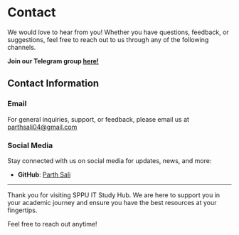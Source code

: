 # Contact

We would love to hear from you! Whether you have questions, feedback, or suggestions, feel free to reach out to us through any of the following channels.

**Join our Telegram group [here!](https://t.me/sppuinformationtechnology)**

## Contact Information

### Email

For general inquiries, support, or feedback, please email us at [parthsali04@gmail.com](mailto:parthsali04@gmail.com)

### Social Media

Stay connected with us on social media for updates, news, and more:

- **GitHub**: [Parth Sali](https://github.com/parthsali)

---

Thank you for visiting SPPU IT Study Hub. We are here to support you in your academic journey and ensure you have the best resources at your fingertips.

Feel free to reach out anytime!
